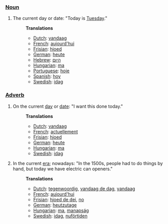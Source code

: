 ===[[Noun]]===
#The current day or date: "Today is [[Tuesday]]."
#:'''Translations'''
#:*[[Dutch]]: [[vandaag]]
#:*[[French]]: [[aujourd'hui]]
#:*[[Frisian]]: [[hjoed]]
#:*[[German]]: [[heute]]
#:*[[Hebrew]]: [[היום]]
#:*[[Hungarian]]: [[ma]]
#:*[[Portuguese]]: [[hoje]]
#:*[[Spanish]]: [[hoy]]
#:*[[Swedish]]: [[idag]]
===[[Adverb]]===
#On the current [[day]] or [[date]]: "I want this done today."
#:'''Translations'''
#:*[[Dutch]]: [[vandaag]]
#:*[[French]]: [[actuellement]]
#:*[[Frisian]]: [[hjoed]]
#:*[[German]]: [[heute]]
#:*[[Hungarian]]: [[ma]]
#:*[[Swedish]]: [[idag]]
#In the current [[era]]; nowadays: "In the 1500s, people had to do things by hand, but today we have electric can openers."
#:'''Translations'''
#:*[[Dutch]]: [[tegenwoordig]], [[vandaag de dag]], [[vandaag]]
#:*[[French]]: [[aujourd'hui]]
#:*[[Frisian]]: [[hjoed de dei]], [[no]]
#:*[[German]]: [[heutzutage]]
#:*[[Hungarian]]: [[ma]], [[manapság]]
#:*[[Swedish]]: [[idag]], [[nuförtiden]]